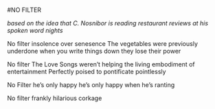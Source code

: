 #NO FILTER

*based on the idea that C. Nosnibor is reading restaurant reviews at his spoken word nights*


No filter
insolence over senesence
The vegetables were previously underdone
when you write things down 
they lose their power

No filter
The Love Songs weren't helping
the living embodiment of entertainment
Perfectly poised to pontificate pointlessly

No Filter
he's only happy
he's only happy
when he's ranting

No filter
frankly hilarious corkage

